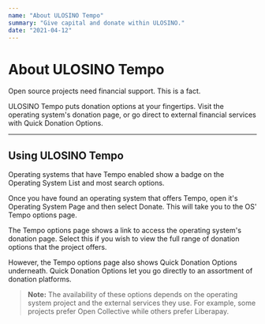 ```yaml
---
name: "About ULOSINO Tempo"
summary: "Give capital and donate within ULOSINO."
date: "2021-04-12"
---
```


# About ULOSINO Tempo

Open source projects need financial support. This is a fact.

ULOSINO Tempo puts donation options at your fingertips. Visit the operating system's donation page, or go direct to external financial services with Quick Donation Options.

---

## Using ULOSINO Tempo

Operating systems that have Tempo enabled show a badge on the Operating System List and most search options.

Once you have found an operating system that offers Tempo, open it's Operating System Page and then select Donate. This will take you to the OS' Tempo options page.

The Tempo options page shows a link to access the operating system's donation page. Select this if you wish to view the full range of donation options that the project offers.

However, the Tempo options page also shows Quick Donation Options underneath. Quick Donation Options let you go directly to an assortment of donation platforms.

> **Note:** The availability of these options depends on the operating system project and the external services they use. For example, some projects prefer Open Collective while others prefer Liberapay.
